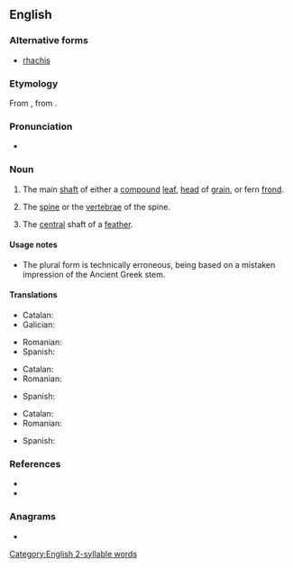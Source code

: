 ==English==
{{wikipedia}}

===Alternative forms===
* [[rhachis]]

===Etymology===
From {{etyl|NL.|en}}, from {{etyl|grc|en}} {{m|grc|ῥάχις||spine, ridge}}.

===Pronunciation===
* {{a|UK|US}} {{IPA|/ˈɹeɪkɪs/|lang=en}}

===Noun===
{{en-noun|rachises|rachides}}

# {{lb|en|botany}} The main [[shaft]] of either a [[compound]] [[leaf]], [[head]] of [[grain]], or fern [[frond]].
# {{lb|en|zoology|anatomy}} The [[spine]] or the [[vertebrae]] of the spine.
# {{lb|en|ornithology}} The [[central]] shaft of a [[feather]].

====Usage notes====
* The plural form {{m|en|rachides}} is technically erroneous, being based on a mistaken impression of the Ancient Greek stem.

====Translations====
{{trans-top|main shaft of a compound leaf or head of grain}}
* Catalan: {{t+|ca|raquis|m}}
* Galician: {{t+|gl|raque|m}}
{{trans-mid}}
* Romanian: {{t+|ro|rahis|n}}
* Spanish: {{t+|es|raquis|m}}
{{trans-bottom}}

{{trans-top|spine}}
* Catalan: {{t+|ca|raquis|m}}
* Romanian: {{t+|ro|rahis|n}}
{{trans-mid}}
* Spanish: {{t+|es|raquis|m}}
{{trans-bottom}}

{{trans-top|central shaft of a feather}}
* Catalan: {{t+|ca|raquis|m}}
* Romanian: {{t+|ro|rahis|n}}
{{trans-mid}}
* Spanish: {{t+|es|raquis|m}}
{{trans-bottom}}

===References===
* {{R:OneLook}}
* {{R:Century 1911}}

===Anagrams===
* {{anagrams|en|Charis|Sirach|chairs}}

[[Category:English 2-syllable words]]